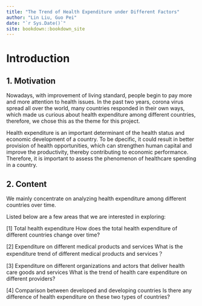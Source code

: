 ```yaml
--- 
title: "The Trend of Health Expenditure under Different Factors"
author: "Lin Liu, Guo Pei"
date: "`r Sys.Date()`"
site: bookdown::bookdown_site
---
```


# Introduction

## 1. Motivation

Nowadays, with improvement of living standard, people begin to pay more and more attention to health issues. In the past two years, corona virus spread all over the world, many countries responded in their own ways, which made us curious about health expenditure among different countries, therefore, we chose this as the theme for this project.

Health expenditure is an important determinant of the health status and economic development of a country. To be dpecific, it could result in better provision of health opportunities, which can strengthen human capital and improve the productivity, thereby contributing to economic performance. Therefore, it is important to assess the phenomenon of healthcare spending in a country.

## 2. Content

We mainly concentrate on analyzing health expenditure among different countries over time.

Listed below are a few areas that we are interested in exploring:

[1] Total health expenditure
How does the total health expenditure of different countries change over time?

[2] Expenditure on different medical products and services
What is the expenditure trend of different medical products and services？

[3] Expenditure on different organizations and actors that deliver health care goods and services
What is the trend of health care expenditure on different providers?

[4] Comparison between developed and developing countries
Is there any difference of health expenditure on these two types of countries?